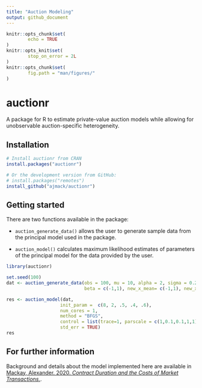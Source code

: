 ```yaml
---
title: "Auction Modeling"
output: github_document
---
```


<!-- README.md is generated from README.Rmd. Please edit that file -->


```r
knitr::opts_chunk$set(
        echo = TRUE
)
knitr::opts_knit$set(
        stop_on_error = 2L
)
knitr::opts_chunk$set(
        fig.path = "man/figures/"
)
```


# auctionr

A package for R to estimate private-value auction models while allowing for unobservable auction-specific heterogeneity.

## Installation

```r
# Install auctionr from CRAN
install.packages("auctionr")

# Or the development version from GitHub:
# install.packages("remotes")
install_github("ajmack/auctionr")
```


## Getting started

There are two functions available in the package:

* `auction_generate_data()` allows the user to generate sample data from the principal model used in the package. 

* `auction_model()` calculates maximum likelihood estimates of parameters of the principal model for the data provided by the user.

```r
library(auctionr)

set.seed(100)
dat <- auction_generate_data(obs = 100, mu = 10, alpha = 2, sigma = 0.2,
                             beta = c(-1,1), new_x_mean= c(-1,1), new_x_sd = c(0.5,0.8))

res <- auction_model(dat,
                    init_param =  c(8, 2, .5, .4, .6),
                    num_cores = 1,
                    method = "BFGS",
                    control = list(trace=1, parscale = c(1,0.1,0.1,1,1)),
                    std_err = TRUE)
res
```

## For further information

Background and details about the model implemented here are available in 
[Mackay, Alexander. 2020. *Contract Duration and the Costs of Market Transactions.*](https://www.hbs.edu/faculty/Pages/item.aspx?num=53718).
